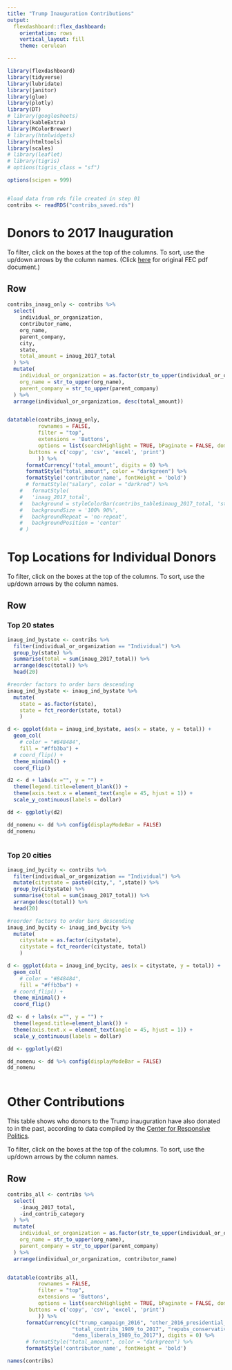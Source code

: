 ```yaml
---
title: "Trump Inauguration Contributions"
output:
  flexdashboard::flex_dashboard:
    orientation: rows
    vertical_layout: fill
    theme: cerulean

---
```


```r

library(flexdashboard)
library(tidyverse)
library(lubridate)
library(janitor)
library(glue)
library(plotly)
library(DT)
# library(googlesheets)
library(kableExtra)
library(RColorBrewer)
# library(htmlwidgets)
library(htmltools)
library(scales)
# library(leaflet)
# library(tigris)
# options(tigris_class = "sf")

options(scipen = 999)


#load data from rds file created in step 01
contribs <- readRDS("contribs_saved.rds")


```





Donors to 2017 Inauguration 
=====================================
To filter, click on the boxes at the top of the columns. To sort, use the up/down arrows by the column names. (Click [here](https://www.dropbox.com/s/249a7wvb4goj0rn/fec_doc_trump_inaug_1.pdf?dl=1) for original FEC pdf document.) 

Row 
-----------------------------------------------------------------------

```r

contribs_inaug_only <- contribs %>% 
  select(
    individual_or_organization,
    contributor_name,
    org_name,
    parent_company,
    city,
    state,
    total_amount = inaug_2017_total
  ) %>% 
  mutate(
    individual_or_organization = as.factor(str_to_upper(individual_or_organization)),
    org_name = str_to_upper(org_name),
    parent_company = str_to_upper(parent_company)
  ) %>% 
  arrange(individual_or_organization, desc(total_amount))


datatable(contribs_inaug_only,
          rownames = FALSE,
          filter = "top",
          extensions = 'Buttons', 
          options = list(searchHighlight = TRUE, bPaginate = FALSE, dom = 'Bfrtip',
       buttons = c('copy', 'csv', 'excel', 'print')
          )) %>% 
      formatCurrency('total_amount', digits = 0) %>% 
      formatStyle("total_amount", color = "darkgreen") %>% 
      formatStyle('contributor_name', fontWeight = 'bold') 
      # formatStyle("salary", color = "darkred") %>% 
    #   formatStyle(
    #   'inaug_2017_total',
    #   background = styleColorBar(contribs_table$inaug_2017_total, 'steelblue'),
    #   backgroundSize = '100% 90%',
    #   backgroundRepeat = 'no-repeat',
    #   backgroundPosition = 'center'
    # )


```

<!-- Row -->
<!-- ----------------------------------------------------------------------- -->

<!-- ### Box 1 -->

<!-- ```{r} -->
<!-- valueBox("15", icon = "fa-pencil") -->

<!-- ``` -->

<!-- ### Box 2 -->

<!-- ```{r} -->
<!-- valueBox("15", icon = "fa-pencil") -->

<!-- ``` -->

<!-- ### Box 3 -->

<!-- ```{r} -->
<!-- valueBox("15", icon = "fa-pencil") -->

<!-- ``` -->




Top Locations for Individual Donors
=====================================
To filter, click on the boxes at the top of the columns. To sort, use the up/down arrows by the column names.

Row 
-----------------------------------------------------------------------

### Top 20 states 

```r

inaug_ind_bystate <- contribs %>% 
  filter(individual_or_organization == "Individual") %>% 
  group_by(state) %>% 
  summarise(total = sum(inaug_2017_total)) %>% 
  arrange(desc(total)) %>% 
  head(20)

#reorder factors to order bars descending
inaug_ind_bystate <- inaug_ind_bystate %>% 
  mutate(
    state = as.factor(state),
    state = fct_reorder(state, total)
    )

d <- ggplot(data = inaug_ind_bystate, aes(x = state, y = total)) +
  geom_col(
    # color = "#848484",
    fill = "#ffb3ba") + 
  # coord_flip() + 
  theme_minimal() +
  coord_flip()

d2 <- d + labs(x ="", y = "") +
  theme(legend.title=element_blank()) +
  theme(axis.text.x = element_text(angle = 45, hjust = 1)) +
  scale_y_continuous(labels = dollar)

dd <- ggplotly(d2) 

dd_nomenu <- dd %>% config(displayModeBar = FALSE)
dd_nomenu
  

```

### Top 20 cities

```r

inaug_ind_bycity <- contribs %>% 
  filter(individual_or_organization == "Individual") %>% 
  mutate(citystate = paste0(city,", ",state)) %>% 
  group_by(citystate) %>% 
  summarise(total = sum(inaug_2017_total)) %>% 
  arrange(desc(total)) %>% 
  head(20)

#reorder factors to order bars descending
inaug_ind_bycity <- inaug_ind_bycity %>% 
  mutate(
    citystate = as.factor(citystate),
    citystate = fct_reorder(citystate, total)
    )

d <- ggplot(data = inaug_ind_bycity, aes(x = citystate, y = total)) +
  geom_col(
    # color = "#848484",
    fill = "#ffb3ba") + 
  # coord_flip() + 
  theme_minimal() +
  coord_flip()

d2 <- d + labs(x ="", y = "") +
  theme(legend.title=element_blank()) +
  theme(axis.text.x = element_text(angle = 45, hjust = 1)) +
  scale_y_continuous(labels = dollar)

dd <- ggplotly(d2) 

dd_nomenu <- dd %>% config(displayModeBar = FALSE)
dd_nomenu
  

```





Other Contributions
=====================================
This table shows who donors to the Trump inauguration have also donated to in the past, according to data compiled by the [Center for Responsive Politics](https://docs.google.com/spreadsheets/d/1MgxCjiw0niZxuSlfUEqbHpiLhrSL97XYOisgTzYbmVc/edit?usp=sharing).

To filter, click on the boxes at the top of the columns. To sort, use the up/down arrows by the column names.

Row {data-height=1000}
-----------------------------------------------------------------------

```r

contribs_all <- contribs %>% 
  select(
    -inaug_2017_total,
    -ind_contrib_category
  ) %>% 
  mutate(
    individual_or_organization = as.factor(str_to_upper(individual_or_organization)),
    org_name = str_to_upper(org_name),
    parent_company = str_to_upper(parent_company)
  ) %>% 
  arrange(individual_or_organization, contributor_name)


datatable(contribs_all,
          rownames = FALSE,
          filter = "top",
          extensions = 'Buttons', 
          options = list(searchHighlight = TRUE, bPaginate = FALSE, dom = 'Bfrtip',
       buttons = c('copy', 'csv', 'excel', 'print')
          )) %>% 
      formatCurrency(c("trump_campaign_2016", "other_2016_presidential_campaigns",
                     "total_contribs_1989_to_2017", "repubs_conservatives_1989_to_2017",
                     "dems_liberals_1989_to_2017"), digits = 0) %>%
      # formatStyle("total_amount", color = "darkgreen") %>% 
      formatStyle('contributor_name', fontWeight = 'bold') 

names(contribs)

```

